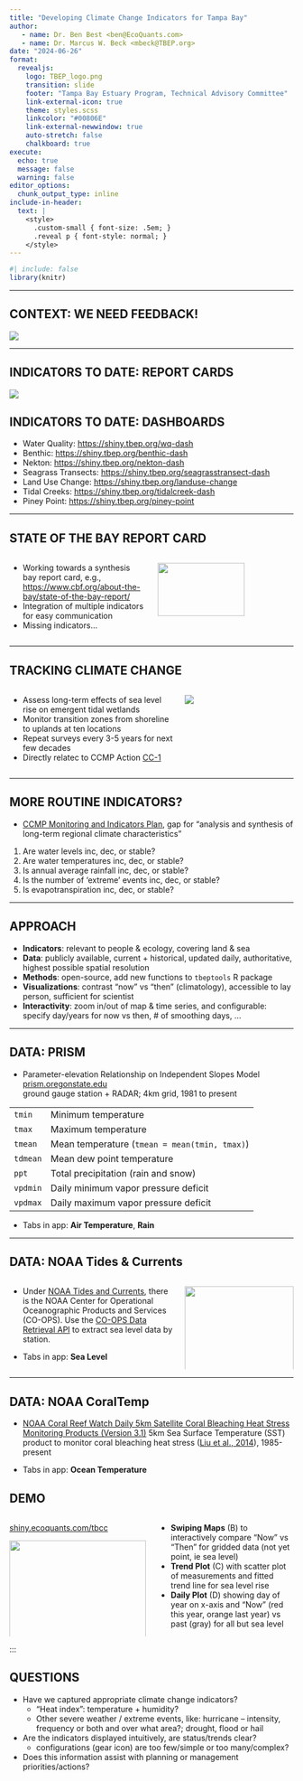 ```yaml
---
title: "Developing Climate Change Indicators for Tampa Bay"
author: 
   - name: Dr. Ben Best <ben@EcoQuants.com>
   - name: Dr. Marcus W. Beck <mbeck@TBEP.org>
date: "2024-06-26"
format:
  revealjs:
    logo: TBEP_logo.png
    transition: slide
    footer: "Tampa Bay Estuary Program, Technical Advisory Committee"
    link-external-icon: true
    theme: styles.scss
    linkcolor: "#00806E"
    link-external-newwindow: true
    auto-stretch: false
    chalkboard: true
execute:
  echo: true
  message: false
  warning: false
editor_options: 
  chunk_output_type: inline
include-in-header: 
  text: |
    <style>
      .custom-small { font-size: .5em; }
      .reveal p { font-style: normal; }
    </style>  
---
```


```r
#| include: false
library(knitr)
```

------------------------------------------------------------------------

## CONTEXT: WE NEED FEEDBACK!

![](tbepboard.png){fig-align="center"}

------------------------------------------------------------------------

## INDICATORS TO DATE: REPORT CARDS

![](reportcard.png){fig-align="center"}

## INDICATORS TO DATE: DASHBOARDS

-   Water Quality: <https://shiny.tbep.org/wq-dash>
-   Benthic: <https://shiny.tbep.org/benthic-dash>
-   Nekton: <https://shiny.tbep.org/nekton-dash>
-   Seagrass Transects: <https://shiny.tbep.org/seagrasstransect-dash>
-   Land Use Change: <https://shiny.tbep.org/landuse-change>
-   Tidal Creeks: <https://shiny.tbep.org/tidalcreek-dash>
-   Piney Point: <https://shiny.tbep.org/piney-point>

------------------------------------------------------------------------

## STATE OF THE BAY REPORT CARD

::: columns
::: {.column width="50%"}
-   Working towards a synthesis bay report card, e.g., <https://www.cbf.org/about-the-bay/state-of-the-bay-report/>
-   Integration of multiple indicators for easy communication
-   Missing indicators...
:::

::: {.column width="50%"}
![](complete.png){width="80%"}
:::
:::

------------------------------------------------------------------------

## TRACKING CLIMATE CHANGE

::: columns
::: {.column width="60%"}
-   Assess long-term effects of sea level rise on emergent tidal wetlands
-   Monitor transition zones from shoreline to uplands at ten locations
-   Repeat surveys every 3-5 years for next few decades
-   Directly relatec to CCMP Action [CC-1](https://tbep-tech.github.io/ccmp/docs/communities/cc1.html)
:::

::: {.column width="40%"}
![](sitemap.jpg)
:::
:::

------------------------------------------------------------------------

## MORE ROUTINE INDICATORS?

-   [CCMP Monitoring and Indicators Plan](https://drive.google.com/file/d/1H8_zpDT56m6fEGDlRNbRRoE3-tHYF7lH/view), gap for "analysis and synthesis of long-term regional climate characteristics"

::: {.callout-note .my-callout title="Relevant questions:"}
1.  Are water levels inc, dec, or stable?
2.  Are water temperatures inc, dec, or stable?
3.  Is annual average rainfall inc, dec, or stable?
4.  Is the number of ‘extreme’ events inc, dec, or stable?
5.  Is evapotranspiration inc, dec, or stable?
:::

------------------------------------------------------------------------

## APPROACH

::: {.incremental}

-   **Indicators**: relevant to people & ecology, covering land & sea
-   **Data**: publicly available, current + historical, updated daily, authoritative, highest possible spatial resolution
-   **Methods**: open-source, add new functions to `tbeptools` R package
-   **Visualizations**: contrast "now" vs "then" (climatology), accessible to lay person, sufficient for scientist
-   **Interactivity**: zoom in/out of map & time series, and configurable: specify day/years for now vs then, # of smoothing days, ...

::: 

------------------------------------------------------------------------

## DATA: PRISM 

-   Parameter-elevation Relationship on Independent Slopes Model\
[prism.oregonstate.edu](https://prism.oregonstate.edu)\
ground gauge station + RADAR; 4km grid, 1981 to present

::: custom-small
|          |                                               |
|----------|-----------------------------------------------|
| `tmin`   | Minimum temperature                           |
| `tmax`   | Maximum temperature                           |
| `tmean`  | Mean temperature (`tmean = mean(tmin, tmax)`) |
| `tdmean` | Mean dew point temperature                    |
| `ppt`    | Total precipitation (rain and snow)           |
| `vpdmin` | Daily minimum vapor pressure deficit          |
| `vpdmax` | Daily maximum vapor pressure deficit          |
:::

::: {.incremental}
-   Tabs in app: **Air Temperature**, **Rain**
:::

------------------------------------------------------------------------

## DATA: NOAA Tides & Currents

::: columns
::::: {.column width="60%"}


-   Under [NOAA Tides and Currents](https://tidesandcurrents.noaa.gov/), there is the NOAA Center for Operational Oceanographic Products and Services (CO-OPS). Use the [CO-OPS Data Retrieval API](https://api.tidesandcurrents.noaa.gov/api/prod/) to extract sea level data by station.

::::::: {.incremental}
-   Tabs in app: **Sea Level**
:::::::

:::::
::::: {.column width="40%"}
![](slr_tidesandcurrents.noaa.gov-sltrends.png){fig-align="center" width="100%"}
:::::
:::

------------------------------------------------------------------------

## DATA: NOAA CoralTemp

-   [NOAA Coral Reef Watch Daily 5km Satellite Coral Bleaching Heat Stress Monitoring Products (Version 3.1)](https://coralreefwatch.noaa.gov/product/5km/index.php)
    5km Sea Surface Temperature (SST) product to monitor coral bleaching heat stress ([Liu et al., 2014](https://coralreefwatch.noaa.gov/product/5km/tutorial/crw17a_references.php)), 1985-present

::: {.incremental}
-   Tabs in app: **Ocean Temperature**
:::

## DEMO 

::: columns
::::: {.column width="50%"}

[shiny.ecoquants.com/tbcc](https://shiny.ecoquants.com/tbcc/)

![](app.png){width=100%}

- **Histogram Cards** (A) of "Now" (red line) vs "Then" (white) with avg difference value and explanatory caption (not sea level)

:::::
::::: {.column width="50%"}

- **Swiping Maps** (B) [to interactively compare "Now" vs "Then" for gridded data (not yet point, ie sea level)]{.smaller}
- **Trend Plot** (C) [with scatter plot of measurements and fitted trend line for sea level rise]{.smaller}
- **Daily Plot** (D) [showing day of year on x-axis and "Now" (red this year, orange last year) vs past (gray) for all but sea level]{.smaller}
:::

:::::
:::

## QUESTIONS {.incremental}

-   Have we captured appropriate climate change indicators?
    -   "Heat index": temperature + humidity?
    -   Other severe weather / extreme events, like: hurricane -- intensity, frequency or both and over what area?; drought, flood or hail
-   Are the indicators displayed intuitively, are status/trends clear?
    - configurations (gear icon) are too few/simple or too many/complex?
-   Does this information assist with planning or management priorities/actions?

